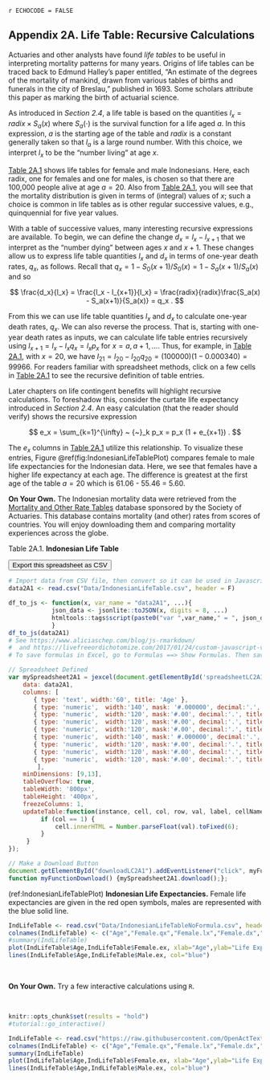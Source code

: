 
`r ECHOCODE = FALSE`

## Appendix 2A. Life Table: Recursive Calculations {#Sec:LifeTableRecursive}

Actuaries and other analysts have found *life tables* to be useful in interpreting mortality patterns for many years. Origins of life tables can be traced back to Edmund Halley's paper entitled, "An estimate of the degrees of the mortality of mankind, drawn from various tables of births and funerals in the city of Breslau," published in 1693. Some scholars attribute this paper as marking the birth of actuarial science.

As introduced in *Section 2.4*, a life table is based on the quantities $l_x = radix \times S_a(x)$ where $S_a(\cdot)$ is the survival function for a life aged $a$. In this expression, $a$ is the starting age of the table and $radix$ is a constant generally taken so that $l_a$  is a large round number. With this choice, we interpret $l_x$ to be the "number living" at age $x$.

[Table 2A.1] shows life tables for female and male Indonesians. Here, each radix, one for females and one for males, is chosen so that there are 100,000 people alive at age $a=20$. Also from [Table 2A.1], you will see that the mortality distribution is given in terms of (integral) values of $x$; such a choice is common in life tables as is other regular successive values, e.g., quinquennial for five year values. 

With a table of successive values, many interesting recursive expressions are available. To begin, we can define the change $d_x = l_x - l_{x+1}$ that we interpret as the "number dying" between ages $x$ and $x+1$. These changes allow us to express life table quantities $l_x$ and $d_x$ in terms of one-year death rates, $q_x$, as follows. Recall that $q_x = 1 - S_0(x+1)/S_0(x) = 1 - S_a(x+1)/S_a(x)$ and so

$$
\frac{d_x}{l_x} = \frac{l_x - l_{x+1}}{l_x} = \frac{radix}{radix}\frac{S_a(x) - S_a(x+1)}{S_a(x)} = q_x .
$$

From this we can use life table quantities $l_x$ and $d_x$ to calculate one-year death rates, $q_x$. We can also reverse the process. That is, 
starting with one-year death rates as inputs, we can calculate life table entries recursively using $l_{x+1} = l_x - l_x q_x = l_x p_x$ for $x=a, a+1, \ldots$. Thus, for example, in [Table 2A.1], with $x=20$, we have $l_{21} = l_{20} - l_{20} q_{20} = (100000)(1 - 0.000340) = 99966$. For readers familiar with spreadsheet methods, click on a few cells in [Table 2A.1] to see the recursive definition of table entries.

Later chapters on life contingent benefits will highlight recursive calculations. To foreshadow this, consider the curtate life expectancy introduced in *Section 2.4*. An easy calculation (that the reader should verify) shows the recursive expression 

$$
e_x = \sum_{k=1}^{\infty} ~ {~}_k p_x 
= p_x (1 + e_{x+1}) .
$$

The $e_x$ columns in [Table 2A.1] utilize this relationship. To visualize these entries, Figure \@ref(fig:IndonesianLifeTablePlot) compares female to male life expectancies for the Indonesian data. Here, we see that females have a higher life expectancy at each age. The difference is greatest at the first age of the table $a=20$ which is 61.06 - 55.46 = 5.60.

**On Your Own.** The Indonesian mortality data were retrieved from the [Mortality and Other Rate Tables](https://mort.soa.org) database sponsored by the Society of Actuaries. This database contains mortality (and other) rates from scores of countries. You will enjoy downloading them and comparing mortality experiences across the globe.


[Table 2A.1]:\#tab:2A1

<a id=tab:2A1></a>

Table 2A.1. **Indonesian Life Table**

<div id="spreadsheetLC2A1"></div>
<p><button id='downloadLC2A1'>Export this spreadsheet as CSV</button></p>


```r
# Import data from CSV file, then convert so it can be used in Javascript
data2A1 <- read.csv("Data/IndonesianLifeTable.csv", header = F)

df_to_js <- function(x, var_name = "data2A1", ...){
            json_data <- jsonlite::toJSON(x, digits = 8, ...)
            htmltools::tags$script(paste0("var ",var_name," = ", json_data, ";"))
            }
df_to_js(data2A1)
# See https://www.aliciaschep.com/blog/js-rmarkdown/
#  and https://livefreeordichotomize.com/2017/01/24/custom-javascript-visualizations-in-rmarkdown/
# To save formulas in Excel, go to Formulas ==> Show Formulas. Then save as .csv file

```


```js
// Spreadsheet Defined
var mySpreadsheet2A1 = jexcel(document.getElementById('spreadsheetLC2A1'), {
    data: data2A1,
    columns: [
       { type: 'text', width:'60', title: 'Age' },
       { type: 'numeric',  width:'140', mask: '#.000000', decimal:'.', title: 'Female \\(q\_x\\)'},
       { type: 'numeric',  width:'120', mask:'#.00', decimal:'.', title: 'Female \\(l\_x\\)'},
       { type: 'numeric',  width:'120', mask:'#.00', decimal:'.', title: 'Female \\(d\_x\\)'},
       { type: 'numeric',  width:'120', mask:'#.00', decimal:'.', title: 'Female \\(e\_x\\)'},
       { type: 'numeric',  width:'140', mask:' #.000000', decimal:'.', title: 'Male \\(q\_x\\)'},
       { type: 'numeric',  width:'120', mask:'#.00', decimal:'.', title: 'Male \\(l\_x\\)'},
       { type: 'numeric',  width:'120', mask:'#.00', decimal:'.', title: 'Male \\(d\_x\\)'},
       { type: 'numeric',  width:'120', mask:'#.00', decimal:'.', title: 'Male \\(e\_x\\)'},
        ],
    minDimensions: [9,13],
    tableOverflow: true,
    tableWidth: '800px',
    tableHeight: '400px',
    freezeColumns: 1,
    updateTable:function(instance, cell, col, row, val, label, cellName) {
         if (col == 1) {
             cell.innerHTML = Number.parseFloat(val).toFixed(6);
         }
     }
});

```


```js
// Make a Download Button
document.getElementById("downloadLC2A1").addEventListener("click", myFunctionDownload);
function myFunctionDownload() {mySpreadsheet2A1.download();};

```

(ref:IndonesianLifeTablePlot) **Indonesian Life Expectancies.** Female life expectancies are given in the red open symbols, males are represented with the blue solid line.

```r
IndLifeTable <- read.csv("Data/IndonesianLifeTableNoFormula.csv", header = F)
colnames(IndLifeTable) <- c("Age","Female.qx","Female.lx","Female.dx","Female.ex","Male.qx","Male.lx","Male.dx","Male.ex")
#summary(IndLifeTable)
plot(IndLifeTable$Age,IndLifeTable$Female.ex, xlab="Age",ylab="Life Expectancy", col="red")
lines(IndLifeTable$Age,IndLifeTable$Male.ex, col="blue")
```

<br>


**On Your Own.** Try a few interactive calculations using `R`.

<br>

```r
knitr::opts_chunk$set(results = "hold")
#tutorial::go_interactive()
```


```r
IndLifeTable <- read.csv("https://raw.githubusercontent.com/OpenActTextDev/LifeCon/master/Data/IndonesianLifeTableNoFormula.csv", header = F)
colnames(IndLifeTable) <- c("Age","Female.qx","Female.lx","Female.dx","Female.ex","Male.qx","Male.lx","Male.dx","Male.ex")
summary(IndLifeTable)
plot(IndLifeTable$Age,IndLifeTable$Female.ex, xlab="Age",ylab="Life Expectancy", col="red")
lines(IndLifeTable$Age,IndLifeTable$Male.ex, col="blue")
```


